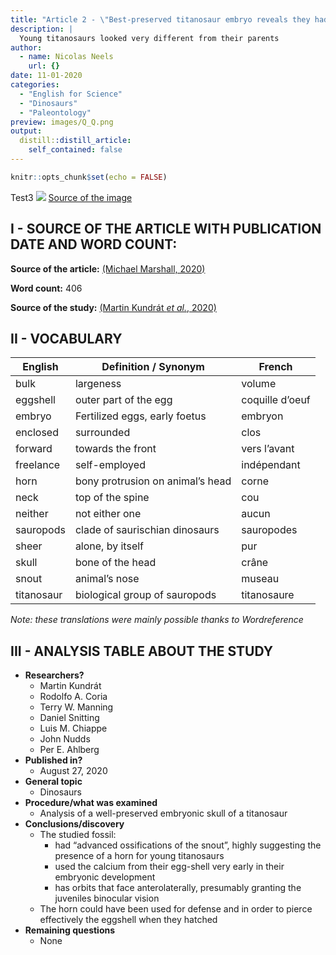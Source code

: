 ```yaml
---
title: "Article 2 - \"Best-preserved titanosaur embryo reveals they had nose horns as babies\""
description: |
  Young titanosaurs looked very different from their parents
author:
  - name: Nicolas Neels
    url: {}
date: 11-01-2020
categories:
  - "English for Science"
  - "Dinosaurs"
  - "Paleontology"
preview: images/Q_Q.png
output:
  distill::distill_article:
    self_contained: false
---
```


```r
knitr::opts_chunk$set(echo = FALSE)
```
Test3
![](images/Q_Q.png)
[Source of the image](https://pixabay.com/fr/vectors/silhouette-dinosaure-brachiosaurus-3464840/)

## I - SOURCE OF THE ARTICLE WITH PUBLICATION DATE AND WORD COUNT:
__Source of the article:__ [(Michael Marshall, 2020)](https://www.newscientist.com/article/2253205-best-preserved-titanosaur-embryo-reveals-they-had-nose-horns-as-babies/)

__Word count:__ 406


__Source of the study:__ [(Martin Kundrát *et al.*, 2020)](https://www.cell.com/current-biology/fulltext/S0960-9822(20)31150-7?_returnURL=https%3A%2F%2Flinkinghub.elsevier.com%2Fretrieve%2Fpii%2FS0960982220311507%3Fshowall%3Dtrue)

## II - VOCABULARY

| English      | Definition / Synonym                | French          |
|--------------|-------------------------------------|-----------------|
| bulk         | largeness                           | volume          |
| eggshell     | outer part of the egg               | coquille d'oeuf |
| embryo       | Fertilized eggs, early foetus       | embryon         |
| enclosed     | surrounded                          | clos            |
| forward      | towards the front                   | vers l'avant    |
| freelance    | self-employed                       | indépendant     |
| horn         | bony protrusion on animal's head    | corne           |
| neck         | top of the spine                    | cou             |
| neither      | not either one                      | aucun           |
| sauropods    | clade of saurischian dinosaurs      | sauropodes      |
| sheer        | alone, by itself                    | pur             |
| skull        | bone of the head                    | crâne           |
| snout        | animal's nose                       | museau          |
| titanosaur   | biological group of sauropods       | titanosaure     |


*Note: these translations were mainly possible thanks to Wordreference*

## III - ANALYSIS TABLE ABOUT THE STUDY

* **Researchers?**
    + Martin Kundrát
    + Rodolfo A. Coria
    + Terry W. Manning
    + Daniel Snitting
    + Luis M. Chiappe
    + John Nudds
    + Per E. Ahlberg

* **Published in?**
    + August 27, 2020
    
* **General topic**
    + Dinosaurs

* **Procedure/what was examined**
    + Analysis of a well-preserved embryonic skull of a titanosaur

* **Conclusions/discovery**
    + The studied fossil:
        - had "advanced ossifications of the snout", highly suggesting the presence of a horn for young titanosaurs
        - used the calcium from their egg-shell very early in their embryonic development 
        - has orbits that face anterolaterally, presumably granting the juveniles binocular vision
    + The horn could have been used for defense and in order to pierce effectively the eggshell when they hatched

* **Remaining questions**
    + None
